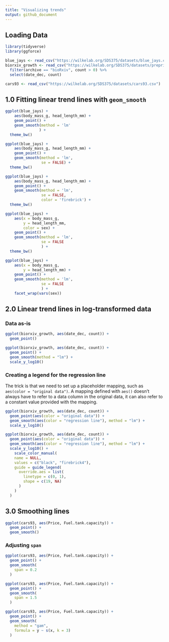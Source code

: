 ```yaml
---
title: "Visualizing trends"
output: github_document
---
```


## Loading Data

```r
library(tidyverse)
library(ggforce)

blue_jays <- read_csv("https://wilkelab.org/SDS375/datasets/blue_jays.csv")
biorxiv_growth <- read_csv("https://wilkelab.org/SDS375/datasets/preprints.csv") %>%
  filter(archive == "bioRxiv", count > 0) %>%
  select(date_dec, count)

cars93 <- read_csv("https://wilkelab.org/SDS375/datasets/cars93.csv")
```


## 1.0 Fitting linear trend lines with `geom_smooth`

```r
ggplot(blue_jays) +
    aes(body_mass_g, head_length_mm) + 
    geom_point() +
    geom_smooth(method = 'lm'
               ) + 
  theme_bw()
```

```r
ggplot(blue_jays) +
    aes(body_mass_g, head_length_mm) + 
    geom_point() +
    geom_smooth(method = 'lm',
                se = FALSE) + 
  theme_bw()
```

```r
ggplot(blue_jays) +
    aes(body_mass_g, head_length_mm) + 
    geom_point() +
    geom_smooth(method = 'lm',
                se = FALSE,
                color = 'firebrick') + 
  theme_bw()
```
```r
ggplot(blue_jays) +
    aes(x = body_mass_g,
        y = head_length_mm, 
        color = sex) + 
    geom_point() +
    geom_smooth(method = 'lm',
                se = FALSE
                ) + 
  theme_bw()
```

```r
ggplot(blue_jays) +
    aes(x = body_mass_g,
        y = head_length_mm) + 
    geom_point() +
    geom_smooth(method = 'lm',
                se = FALSE
                ) + 
    facet_wrap(vars(sex))

```


## 2.0 Linear trend lines in log-transformed data


### Data as-is
```r
ggplot(biorxiv_growth, aes(date_dec, count)) +
  geom_point()
```

```r
ggplot(biorxiv_growth, aes(date_dec, count)) +
  geom_point() +
  geom_smooth(method = "lm") +
  scale_y_log10()
```

### Creating a legend for the regression line

The trick is that we need to set up a placeholder mapping, such as `aes(color = "original data")`. A mapping defined with `aes()` doesn’t always have to refer to a data column in the original data, it can also refer to a constant value provided with the mapping.


```r
ggplot(biorxiv_growth, aes(date_dec, count)) +
  geom_point(aes(color = "original data")) +
  geom_smooth(aes(color = "regression line"), method = "lm") +
  scale_y_log10()
```


```r
ggplot(biorxiv_growth, aes(date_dec, count)) +
  geom_point(aes(color = "original data")) +
  geom_smooth(aes(color = "regression line"), method = "lm") +
  scale_y_log10() +
    scale_color_manual(
    name = NULL,
    values = c("black", "firebrick4"),
    guide = guide_legend(
      override.aes = list(
        linetype = c(0, 1),
        shape = c(19, NA)
      )
    )
  )
```

## 3.0 Smoothing lines

```r
ggplot(cars93, aes(Price, Fuel.tank.capacity)) +
  geom_point() + 
  geom_smooth()
```

### Adjusting `span`

```r
ggplot(cars93, aes(Price, Fuel.tank.capacity)) +
  geom_point() + 
  geom_smooth(
    span = 0.2
  )
```

```r
ggplot(cars93, aes(Price, Fuel.tank.capacity)) +
  geom_point() + 
  geom_smooth(
    span = 1.5
  )
```

```r
ggplot(cars93, aes(Price, Fuel.tank.capacity)) +
  geom_point() + 
  geom_smooth(
    method = "gam",
    formula = y ~ s(x, k = 3)
  )
```